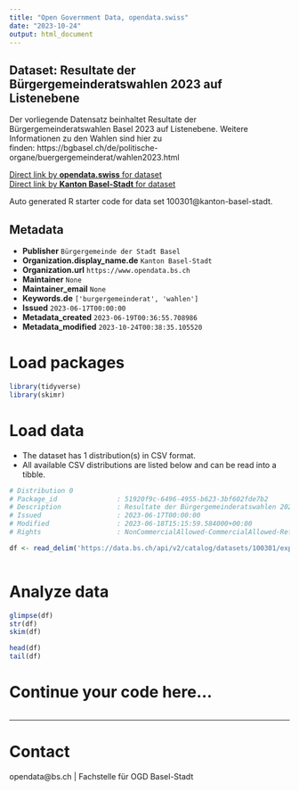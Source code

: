 ```yaml
---
title: "Open Government Data, opendata.swiss"
date: "2023-10-24"
output: html_document
---
```


## Dataset: Resultate der Bürgergemeinderatswahlen 2023 auf Listenebene

Der vorliegende Datensatz beinhaltet Resultate der Bürgergemeinderatswahlen Basel 2023 auf Listenebene. Weitere Informationen zu den Wahlen sind hier zu finden: https://bgbasel.ch/de/politische-organe/buergergemeinderat/wahlen2023.html

[Direct link by **opendata.swiss** for dataset](https://opendata.swiss/de/dataset/resultate-der-burgergemeinderatswahlen-2023-auf-listenebene)<br>
[Direct link by **Kanton Basel-Stadt** for dataset](https://data.bs.ch/explore/dataset/100301/)

Auto generated R starter code for data set 100301@kanton-basel-stadt.

## Metadata

- **Publisher** `Bürgergemeinde der Stadt Basel`
- **Organization.display_name.de** `Kanton Basel-Stadt`
- **Organization.url** `https://www.opendata.bs.ch`
- **Maintainer** `None`
- **Maintainer_email** `None`
- **Keywords.de** `['burgergemeinderat', 'wahlen']`
- **Issued** `2023-06-17T00:00:00`
- **Metadata_created** `2023-06-19T00:36:55.708986`
- **Metadata_modified** `2023-10-24T00:38:35.105520`


# Load packages

```r

library(tidyverse)
library(skimr)

```

# Load data

-   The dataset has 1 distribution(s) in CSV format.
-   All available CSV distributions are listed below and can be read into a tibble.

```r

# Distribution 0
# Package_id               : 51920f9c-6496-4955-b623-3bf602fde7b2
# Description              : Resultate der Bürgergemeinderatswahlen 2023 auf Listenebene (csv)
# Issued                   : 2023-06-17T00:00:00
# Modified                 : 2023-06-18T15:15:59.584000+00:00
# Rights                   : NonCommercialAllowed-CommercialAllowed-ReferenceRequired

df <- read_delim('https://data.bs.ch/api/v2/catalog/datasets/100301/exports/csv')



```

# Analyze data

```r

glimpse(df)
str(df)
skim(df)

head(df)
tail(df)

```

# Continue your code here...

```r

```

------------------------------------------------------------------------

# Contact

opendata@bs.ch | Fachstelle für OGD Basel-Stadt
